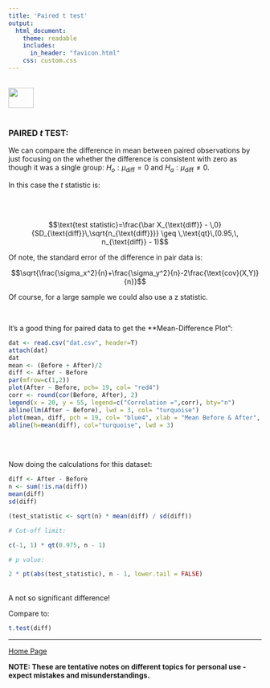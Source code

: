 ```yaml
---
title: 'Paired t test'
output: 
  html_document:
    theme: readable
    includes:
      in_header: "favicon.html" 
    css: custom.css
---
```


<br>
<a href="http://rinterested.github.io/statistics/index.html">
<img HEIGHT="40" WIDTH="50" src="logo.PNG"></a>
<br><br>


### PAIRED $t$ TEST:


We can compare the difference in mean between paired observations by just focusing on the whether the difference is consistent with zero as though it was a single group: $H_o: \mu_{\text{diff}} = 0$ and $H_a: \mu_{\text{diff}} \neq 0$.

In this case the $t$ statistic is:

<br><br>

$$\text{test statistic}=\frac{\bar X_{\text{diff}} - \,0}{SD_{\text{diff}}\,\sqrt{n_{\text{diff}}}} \geq \,\text{qt}\,(0.95,\, n_{\text{diff}} - 1)$$

Of note, the standard error of the difference in pair data is:

$$\sqrt{\frac{\sigma_x^2}{n}+\frac{\sigma_y^2}{n}-2\frac{\text{cov}(X,Y)}{n}}$$

Of course, for a large sample we could also use a z statistic.

<br>

It's a good thing for paired data to get the **Mean-Difference Plot":

```r
dat <- read.csv("dat.csv", header=T)
attach(dat)
dat
mean <- (Before + After)/2
diff <- After - Before
par(mfrow=c(1,2))
plot(After ~ Before, pch= 19, col= "red4")
corr <- round(cor(Before, After), 2)
legend(x = 20, y = 55, legend=c("Correlation =",corr), bty="n")
abline(lm(After ~ Before), lwd = 3, col= "turquoise")
plot(mean, diff, pch = 19, col= "blue4", xlab = "Mean Before & After", ylab = "Difference Before & After")
abline(h=mean(diff), col="turquoise", lwd = 3)
```


<br><br>

Now doing the calculations for this dataset:

```r
diff <- After - Before
n <- sum(!is.na(diff))
mean(diff)
sd(diff)
```
```r
(test_statistic <- sqrt(n) * mean(diff) / sd(diff))

# Cut-off limit:

c(-1, 1) * qt(0.975, n - 1)

# p value:

2 * pt(abs(test_statistic), n - 1, lower.tail = FALSE)
```

<br>
A not so significant difference!

Compare to:

```r
t.test(diff)
```

---
<a href="http://rinterested.github.io/statistics/index.html">Home Page</a>

**NOTE: These are tentative notes on different topics for personal use - expect mistakes and misunderstandings.**